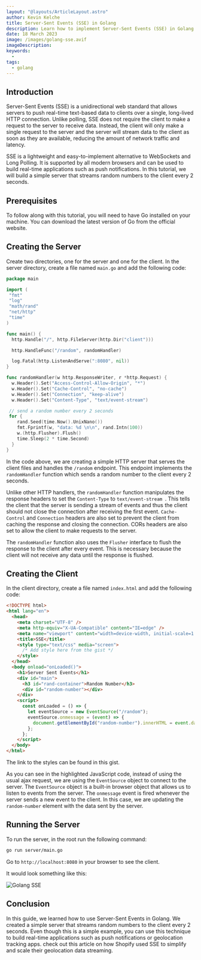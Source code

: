 ```yaml
---
layout: "@layouts/ArticleLayout.astro"
author: Kevin Kelche
title: Server-Sent Events (SSE) in Golang
description: Learn how to implement Server-Sent Events (SSE) in Golang with our comprehensive guide. Stream real-time updates to clients without any complexity!
date: 18 March 2023
image: /images/golang-sse.avif
imageDescription:
keywords:
  -
tags:
  - golang
---
```



## Introduction

Server-Sent Events (SSE) is a unidirectional web standard that allows servers to push real-time text-based data to clients over a single, long-lived HTTP connection. Unlike polling, SSE does not require the client to make a request to the server to receive data. Instead, the client will only make a single request to the server and the server will stream data to the client as soon as they are available, reducing the amount of network traffic and latency.

SSE is a lightweight and easy-to-implement alternative to WebSockets and Long Polling. It is supported by all modern browsers and can be used to build real-time applications such as push notifications. In this tutorial, we will build a simple server that streams random numbers to the client every 2 seconds.

## Prerequisites

To follow along with this tutorial, you will need to have Go installed on your machine. You can download the latest version of Go from the official website.

## Creating the Server

Create two directories, one for the server and one for the client. In the server directory, create a file named `main.go` and add the following code:

```go title="server/main.go"
package main

import (
 "fmt"
 "log"
 "math/rand"
 "net/http"
 "time"
)

func main() {
  http.Handle("/", http.FileServer(http.Dir("client")))

  http.HandleFunc("/random", randomHandler)

  log.Fatal(http.ListenAndServe(":8080", nil))
}

func randomHandler(w http.ResponseWriter, r *http.Request) {
  w.Header().Set("Access-Control-Allow-Origin", "*")
  w.Header().Set("Cache-Control", "no-cache")
  w.Header().Set("Connection", "keep-alive")
  w.Header().Set("Content-Type", "text/event-stream")

 // send a random number every 2 seconds
 for {
    rand.Seed(time.Now().UnixNano())
    fmt.Fprintf(w, "data: %d \n\n", rand.Intn(100))
    w.(http.Flusher).Flush()
    time.Sleep(2 * time.Second)
  }
}
```

In the code above, we are creating a simple HTTP server that serves the client files and handles the `/random` endpoint. This endpoint implements the `randomHandler` function which sends a random number to the client every 2 seconds.

Unlike other HTTP handlers, the `randomHandler` function manipulates the response headers to set the `Content-Type` to `text/event-stream `. This tells the client that the server is sending a stream of events and thus the client should not close the connection after receiving the first event. `Cache-Control` and `Connection` headers are also set to prevent the client from caching the response and closing the connection. CORs headers are also set to allow the client to make requests to the server.

The `randomHandler` function also uses the `Flusher` interface to flush the response to the client after every event. This is necessary because the client will not receive any data until the response is flushed.

## Creating the Client

In the client directory, create a file named `index.html` and add the following code:

```html title="client/index.html" {18, 19, 20, 21, 22,23,24,25}
<!DOCTYPE html>
<html lang="en">
  <head>
    <meta charset="UTF-8" />
    <meta http-equiv="X-UA-Compatible" content="IE=edge" />
    <meta name="viewport" content="width=device-width, initial-scale=1.0" />
    <title>SSE</title>
    <style type="text/css" media="screen">
      /* Add style here from the gist */
    </style>
  </head>
  <body onload="onLoaded()">
    <h1>Server Sent Events</h1>
    <div id="main">
      <h3 id="rand-container">Random Number</h3>
      <div id="random-number"></div>
    </div>
    <script>
      const onLoaded = () => {
        let eventSource = new EventSource("/random");
        eventSource.onmessage = (event) => {
          document.getElementById("random-number").innerHTML = event.data;
        };
      };
    </script>
  </body>
</html>
```

The link to the styles can be found in this <Link url="https://gist.github.com/kelcheone/a689b9f29318b394efd886ec0bb04355">gist</Link>.

As you can see in the highlighted JavaScript code, instead of using the usual ajax request, we are using the `EventSource` object to connect to the server. The `EventSource` object is a built-in browser object that allows us to listen to events from the server. The `onmessage` event is fired whenever the server sends a new event to the client. In this case, we are updating the `random-number` element with the data sent by the server.

## Running the Server

To run the server, in the root run the following command:

```bash
go run server/main.go
```

Go to `http://localhost:8080` in your browser to see the client.

It would look something like this:

<img src="/images/sse/random.gif" alt="Golang SSE" />

## Conclusion

In this guide, we learned how to use Server-Sent Events in Golang. We created a simple server that streams random numbers to the client every 2 seconds. Even though this is a simple example, you can use this technique to build real-time applications such as push notifications or geolocation tracking apps. check out this article on <Link url="https://shopify.engineering/server-sent-events-data-streaming"> how Shopify used SSE to simplify and scale their geolocation data streaming.</Link>

